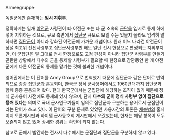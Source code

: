 Armeegruppe

독일군에만 존재하는 '''임시 지휘부'''. 

정확하게는 일개 [[야전군]] 사령관이 타 야전군 또는 타 군 소속의 [[군단]]을 임시로 통제 하에 넣어 지휘하는 것으로, 규모 측면에서 [[집단군]] 규모로 보일 수는 있을지 몰라도 엄격히 말하자면 [[집단군]]이 아니라 강화된 야전군에 가까운 개념이다. 원래 어느 나라건 야전군이 상설 최고위 전선사령부고 집단군사령부만 해도 일단 전시 한정으로 편성되는 지휘부지만, 이 군집단은 말 그대로 전시 한정으로도 고정 편성이 아니라 집단군 사령부를 만들기 곤란한 상황에서 다수의 군을 통제할 사령부가 필요할 때 한정으로 잠깐동안 한 개 야전군에게 다른 야전군의 통제를 맡기는 것에 불과한 개념이다.

영어권에서는 이 단어를 Army Group으로 번역했기 때문에 집단군과 같은 단어로 번역되므로 종종 [[집단군]]과 혼동되며, 한국군 정식 군사용어에서도 1960년대까지 집단군과 함께 종종 혼용되어 왔다. 현대 한국군에서는 군집단에 해당하는 조직이 없기 때문에 정식 군사용어 사전에도 등재돼 있지 않으며, 단지 '''다수의 군이 정식 사령부 없이 집단으로 뭉쳐 있다'''는 의미로 국내 군사연구가들이 임의로 집단군과 구분하는 용어로서 군집단이라는 단어가 쓰고 있다. 이 단어의 구분 문제로 있었던 사용자간의 토론은 [[채승병]]의 홈페이지 토론게시판과 하이텔 군사동호회 게시판에서 오갔었는데, 현재는 해당 항목이 모두 보존되지 않고 있어 상세한 경위는 확인이 되지 않는다.

참고로 군에서 발간하는 전사서 다수에서는 군집단과 집단군을 구분하지 않고 있다.

